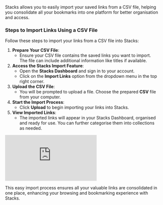 Stacks allows you to easily import your saved links from a CSV file, helping you consolidate all your bookmarks into one platform for better organisation and access.

### Steps to Import Links Using a CSV File

Follow these steps to import your links from a CSV file into Stacks:

1. **Prepare Your CSV File**:
    - Ensure your CSV file contains the saved links you want to import. The file can include additional information like titles if available.
2. **Access the Stacks Import Feature**:
    - Open the **Stacks Dashboard** and sign in to your account.
    - Click on the **Import Links** option from the dropdown menu in the top right corner.
3. **Upload the CSV File**:
    - You will be prompted to upload a file. Choose the prepared **CSV** file from your computer.
4. **Start the Import Process**:
    - Click **Upload** to begin importing your links into Stacks.
5. **View Imported Links**:
    - The imported links will appear in your Stacks Dashboard, organised and ready for use. You can further categorise them into collections as needed.

<iframe class="w-full aspect-video" src="https://www.youtube.com/embed/PJrowcPysto" title="YouTube video player" frameborder="0" allow="accelerometer; autoplay; clipboard-write; encrypted-media; gyroscope; picture-in-picture; web-share" referrerpolicy="strict-origin-when-cross-origin" allowfullscreen></iframe>

This easy import process ensures all your valuable links are consolidated in one place, enhancing your browsing and bookmarking experience with Stacks.